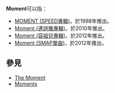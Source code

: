 '''Moment'''可以指：
*[[MOMENT_(SPEED專輯)|MOMENT (SPEED專輯)]]，於1998年推出。
*[[Moment_(連詩雅專輯)|Moment (連詩雅專輯)]]，於2010年推出。
*[[Moment_(容祖兒專輯)|Moment (容祖兒專輯)]]，於2012年推出。
*[[Moment_(SMAP單曲)|Moment (SMAP單曲)]]，於2012年推出。

==參見==
*[[The_Moment|The Moment]]
*[[Moments|Moments]]

{{disambig|cat=非中文名稱消歧義}}
